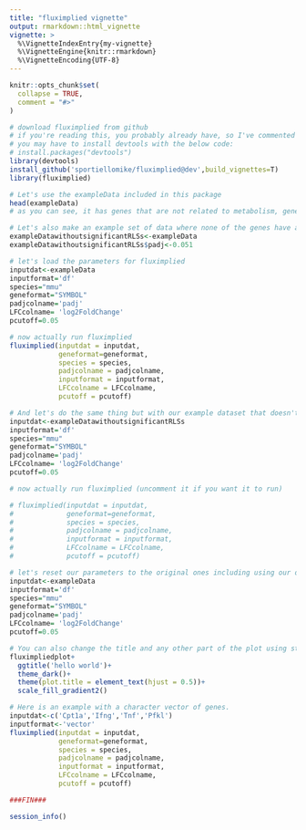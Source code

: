 ```yaml
---
title: "fluximplied vignette"
output: rmarkdown::html_vignette
vignette: >
  %\VignetteIndexEntry{my-vignette}
  %\VignetteEngine{knitr::rmarkdown}
  %\VignetteEncoding{UTF-8}
---
```


```r
knitr::opts_chunk$set(
  collapse = TRUE,
  comment = "#>"
)
```

```r
# download fluximplied from github
# if you're reading this, you probably already have, so I've commented out all these steps.
# you may have to install devtools with the below code: 
# install.packages("devtools")
library(devtools)
install_github('sportiellomike/fluximplied@dev',build_vignettes=T)
library(fluximplied)
```

```r
# Let's use the exampleData included in this package
head(exampleData)
# as you can see, it has genes that are not related to metabolism, genes that are, and some genes that are that are also rate limiting steps. 

# Let's also make an example set of data where none of the genes have a padj below 0.05
exampleDatawithoutsignificantRLSs<-exampleData
exampleDatawithoutsignificantRLSs$padj<-0.051
```

```r
# let's load the parameters for fluximplied
inputdat<-exampleData
inputformat='df'
species="mmu"
geneformat="SYMBOL"
padjcolname='padj'
LFCcolname= 'log2FoldChange'
pcutoff=0.05

# now actually run fluximplied
fluximplied(inputdat = inputdat,
            geneformat=geneformat,
            species = species,
            padjcolname = padjcolname,
            inputformat = inputformat,
            LFCcolname = LFCcolname,
            pcutoff = pcutoff)
```


```r
# And let's do the same thing but with our example dataset that doesn't have any significant Padj values.
inputdat<-exampleDatawithoutsignificantRLSs
inputformat='df'
species="mmu"
geneformat="SYMBOL"
padjcolname='padj'
LFCcolname= 'log2FoldChange'
pcutoff=0.05

# now actually run fluximplied (uncomment it if you want it to run)

# fluximplied(inputdat = inputdat,
#             geneformat=geneformat,
#             species = species,
#             padjcolname = padjcolname,
#             inputformat = inputformat,
#             LFCcolname = LFCcolname,
#             pcutoff = pcutoff)
```

```r
# let's reset our parameters to the original ones including using our dataset with significatn Padj values.
inputdat<-exampleData
inputformat='df'
species="mmu"
geneformat="SYMBOL"
padjcolname='padj'
LFCcolname= 'log2FoldChange'
pcutoff=0.05

```

```r
# You can also change the title and any other part of the plot using standard ggplot functions
fluximpliedplot+
  ggtitle('hello world')+
  theme_dark()+
  theme(plot.title = element_text(hjust = 0.5))+
  scale_fill_gradient2() 
```


```r
# Here is an example with a character vector of genes.
inputdat<-c('Cpt1a','Ifng','Tnf','Pfkl')
inputformat<-'vector'
fluximplied(inputdat = inputdat,
            geneformat=geneformat,
            species = species,
            padjcolname = padjcolname,
            inputformat = inputformat,
            LFCcolname = LFCcolname,
            pcutoff = pcutoff)

###FIN###
```

```r
session_info()
```

